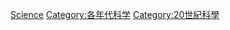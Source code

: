 {{DecadeCategoryNav|decade=1910|topic=科學}} 

[[Category:1910年代|Science]]
[[Category:各年代科学|Category:各年代科学]]
[[Category:20世紀科學|Category:20世紀科學]]